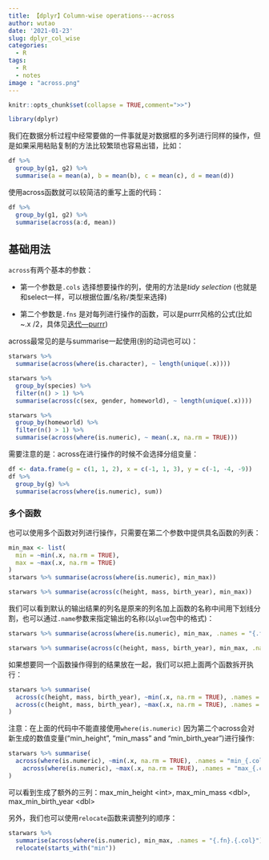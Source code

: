 ```yaml
---
title: 【dplyr】Column-wise operations---across
author: wutao
date: '2021-01-23'
slug: dplyr_col_wise
categories:
  - R
tags:
  - R
  - notes
image : "across.png"
---
```


```r

knitr::opts_chunk$set(collapse = TRUE,comment=">>")

```

```r
library(dplyr)
```

我们在数据分析过程中经常要做的一件事就是对数据框的多列进行同样的操作，但是如果采用粘贴复制的方法比较繁琐也容易出错，比如：

```r
df %>% 
  group_by(g1, g2) %>% 
  summarise(a = mean(a), b = mean(b), c = mean(c), d = mean(d))
```

使用across函数就可以较简洁的重写上面的代码：

```r
df %>% 
  group_by(g1, g2) %>% 
  summarise(across(a:d, mean))
```

## 基础用法

`across`有两个基本的参数：

-   第一个参数是`.cols` 选择想要操作的列，使用的方法是*tidy selection* (也就是和select一样，可以根据位置/名称/类型来选择)

-   第二个参数是`.fns` 是对每列进行操作的函数，可以是purrr风格的公式(比如\~.x /2，具体见[迭代---purrr](sss))

across最常见的是与summarise一起使用(别的动词也可以)：

```r
starwars %>% 
  summarise(across(where(is.character), ~ length(unique(.x))))

starwars %>% 
  group_by(species) %>% 
  filter(n() > 1) %>% 
  summarise(across(c(sex, gender, homeworld), ~ length(unique(.x))))

starwars %>% 
  group_by(homeworld) %>% 
  filter(n() > 1) %>% 
  summarise(across(where(is.numeric), ~ mean(.x, na.rm = TRUE)))
```

需要注意的是：across在进行操作的时候不会选择分组变量：

```r
df <- data.frame(g = c(1, 1, 2), x = c(-1, 1, 3), y = c(-1, -4, -9))
df %>% 
  group_by(g) %>% 
  summarise(across(where(is.numeric), sum))
```

### 多个函数

也可以使用多个函数对列进行操作，只需要在第二个参数中提供具名函数的列表：

```r
min_max <- list(
  min = ~min(.x, na.rm = TRUE), 
  max = ~max(.x, na.rm = TRUE)
)
starwars %>% summarise(across(where(is.numeric), min_max))

starwars %>% summarise(across(c(height, mass, birth_year), min_max))

```

我们可以看到默认的输出结果的列名是原来的列名加上函数的名称中间用下划线分割，也可以通过`.name`参数来指定输出的名称(以`glue`包中的格式)：

```r
starwars %>% summarise(across(where(is.numeric), min_max, .names = "{.fn}.{.col}"))##调换位置，并以点号分割

starwars %>% summarise(across(c(height, mass, birth_year), min_max, .names = "{.fn}.{.col}"))

```

如果想要同一个函数操作得到的结果放在一起，我们可以把上面两个函数拆开执行：

```r
starwars %>% summarise(
  across(c(height, mass, birth_year), ~min(.x, na.rm = TRUE), .names = "min_{.col}"),
  across(c(height, mass, birth_year), ~max(.x, na.rm = TRUE), .names = "max_{.col}")
)
```

注意：在上面的代码中不能直接使用`where(is.numeric)` 因为第二个across会对新生成的数值变量("min_height", "min_mass" and "min_birth_year")进行操作:

```r
starwars %>% summarise(
  across(where(is.numeric), ~min(.x, na.rm = TRUE), .names = "min_{.col}"),
    across(where(is.numeric), ~max(.x, na.rm = TRUE), .names = "max_{.col}")  
)
```

可以看到生成了额外的三列：max_min_height \<int\>, max_min_mass \<dbl\>, max_min_birth_year \<dbl\>

另外，我们也可以使用`relocate`函数来调整列的顺序：

```r
starwars %>% 
  summarise(across(where(is.numeric), min_max, .names = "{.fn}.{.col}")) %>% 
  relocate(starts_with("min"))
```
